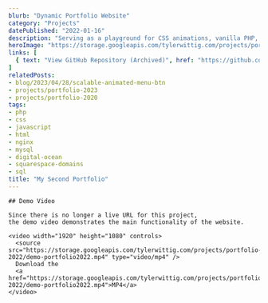```yaml
---
blurb: "Dynamic Portfolio Website"
category: "Projects"
datePublished: "2022-01-16"
description: "Serving as a playground for CSS animations, vanilla PHP, and NGINX as I learned more about full-stack web development, this dynamic portfolio website underwent numerous design changes and a few code architecture refactors in its time active."
heroImage: "https://storage.googleapis.com/tylerwittig.com/projects/portfolio-2022/dithered-bw-random-175.webp"
links: [
  { text: "View GitHub Repository (Archived)", href: "https://github.com/twit96/portfolio-2022", },
]
relatedPosts:
- blog/2023/04/28/scalable-animated-menu-btn
- projects/portfolio-2023
- projects/portfolio-2020
tags:
- php
- css
- javascript
- html
- nginx
- mysql
- digital-ocean
- squarespace-domains
- sql
title: "My Second Portfolio"
---
```



<PostSection>
  <PostSectionContent slot="content">

    ## Demo Video

    Since there is no longer a live URL for this project,
    the demo video demonstrates the main functionality of the website.
    
    <video width="1920" height="1080" controls>
      <source src="https://storage.googleapis.com/tylerwittig.com/projects/portfolio-2022/demo-portfolio2022.mp4" type="video/mp4" />
      Download the 
      <a href="https://storage.googleapis.com/tylerwittig.com/projects/portfolio-2022/demo-portfolio2022.mp4">MP4</a>
    </video>
    
  </PostSectionContent>
</PostSection>
